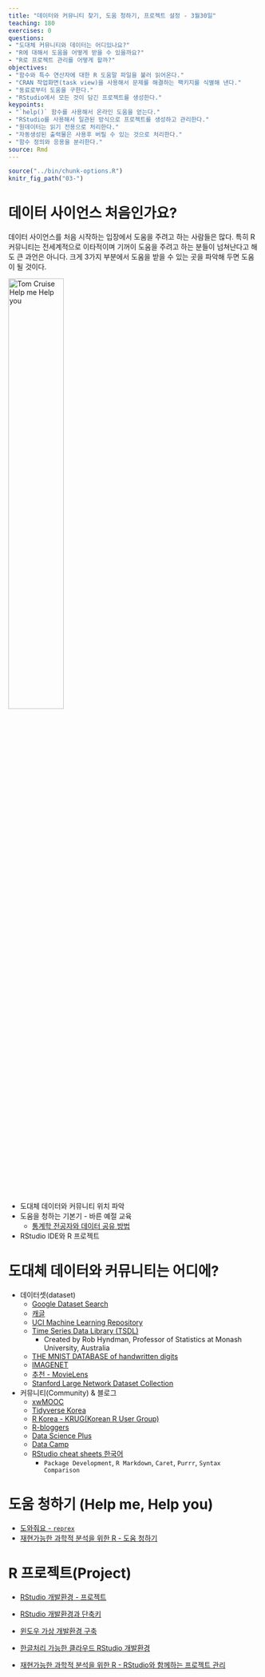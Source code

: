 ```yaml
---
title: "데이터와 커뮤니티 찾기, 도움 청하기, 프로젝트 설정 - 3월30일"
teaching: 180
exercises: 0
questions:
- "도대체 커뮤니티와 데이터는 어디있나요?"
- "R에 대해서 도움을 어떻게 받을 수 있을까요?"
- "R로 프로젝트 관리를 어떻게 할까?"
objectives:
- "함수와 특수 연산자에 대한 R 도움말 파일을 불러 읽어온다."
- "CRAN 작업화면(task view)을 사용해서 문제를 해결하는 팩키지를 식별해 낸다."
- "동료로부터 도움을 구한다."
- "RStudio에서 모든 것이 담긴 프로젝트를 생성한다."
keypoints:
- "`help()` 함수를 사용해서 온라인 도움을 얻는다."
- "RStudio를 사용해서 일관된 방식으로 프로젝트를 생성하고 관리한다."
- "원데이터는 읽기 전용으로 처리한다."
- "자동생성된 출력물은 사용후 버릴 수 있는 것으로 처리한다."
- "함수 정의와 응용을 분리한다."
source: Rmd
---
```


```r
source("../bin/chunk-options.R")
knitr_fig_path("03-")
```

# 데이터 사이언스 처음인가요?

데이터 사이언스를 처음 시작하는 입장에서 도움을 주려고 하는 사람들은 많다. 특히 R 커뮤니티는 전세계적으로 
이타적이며 기꺼이 도움을 주려고 하는 분들이 넘쳐난다고 해도 큰 과언은 아니다. 
크게 3가지 부분에서 도움을 받을 수 있는 곳을 파악해 두면 도움이 될 것이다.

<img src="../fig/help_me.gif" alt="Tom Cruise Help me Help you" width="47%" />

- 도대체 데이터와 커뮤니티 위치 파악
- 도움을 청하는 기본기 - 바른 예절 교육
    - [통계학 전공자와 데이터 공유 방법](https://statkclee.github.io/data-science/ds-datasharing.html)
- RStudio IDE와 R 프로젝트 

# 도대체 데이터와 커뮤니티는 어디에?

- 데이터셋(dataset) 
    - [Google Dataset Search](https://toolbox.google.com/datasetsearch)
    - [캐글](https://www.kaggle.com/)
    - [UCI Machine Learning Repository](https://archive.ics.uci.edu/ml/index.php)
    - [Time Series Data Library (TSDL)](https://datamarket.com/data/list/?q=provider:tsdl)
        - Created by Rob Hyndman, Professor of Statistics at Monash University, Australia
    - [THE MNIST DATABASE of handwritten digits](http://yann.lecun.com/exdb/mnist/)
    - [IMAGENET](http://image-net.org/download)
    - [추천 - MovieLens](https://grouplens.org/datasets/movielens/)
    - [Stanford Large Network Dataset Collection](https://snap.stanford.edu/data/)

- 커뮤니티(Community) & 블로그
    - [xwMOOC](http://statkclee.github.io/xwMOOC)
    - [Tidyverse Korea](https://www.facebook.com/groups/tidyverse/)
    - [R Korea - KRUG(Korean R User Group)](https://www.facebook.com/groups/KoreaRUsers/)
    - [R-bloggers](https://www.r-bloggers.com/)
    - [Data Science Plus](https://datascienceplus.com/)
    - [Data Camp](https://www.datacamp.com/)
    - [RStudio cheat sheets 한국어](http://www.rstudio.com/resources/cheatsheets/)    
        - `Package Development`, `R Markdown`, `Caret`, `Purrr`, `Syntax Comparison`


# 도움 청하기 (Help me, Help you)

- [도와줘요 - `reprex`](https://statkclee.github.io/data-science/ds-r-reprex.html)
- [재현가능한 과학적 분석을 위한 R - 도움 청하기](https://statkclee.github.io/r-gapminder-kr/03-seeking-help/index.html)


# R 프로젝트(Project) 

- [RStudio 개발환경 - 프로젝트](https://statkclee.github.io/data-science/rstudio-project.html)
- [RStudio 개발환경과 단축키](https://statkclee.github.io/data-science/rstudio.html)
- [윈도우 가상 개발환경 구축](https://statkclee.github.io/data-science/ds-virtual-window.html)
- [한글처리 가능한 클라우드 RStudio 개발환경](https://statkclee.github.io/data-science/toolchain-shiny-rstudio.html)

- [재현가능한 과학적 분석을 위한 R - RStudio와 함께하는 프로젝트 관리](https://statkclee.github.io/r-gapminder-kr/02-project-intro/index.html)
